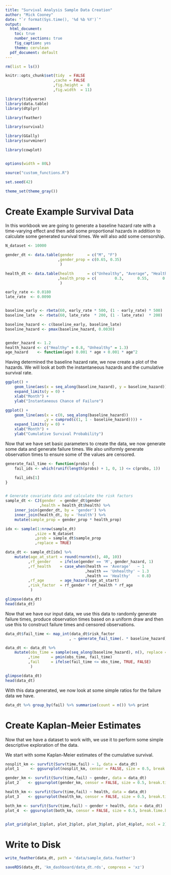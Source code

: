 ```yaml
---
title: "Survival Analysis Sample Data Creation"
author: "Mick Cooney"
date: "`r format(Sys.time(), '%d %b %Y')`"
output:
  html_document:
    toc: true
    number_sections: true
    fig_caption: yes
    theme: cerulean
  pdf_document: default
---
```


<!--
(Title:) Survival Analysis Sample Data Creation

Author: Mick Cooney

Date: 2016

Abstract: This worksheet generate some very simple survival data for
the purposes of illustration of the technique.

Keywords: survival analysis, data generation

-->

```r
rm(list = ls())

knitr::opts_chunk$set(tidy  = FALSE
                     ,cache = FALSE
                     ,fig.height =  8
                     ,fig.width  = 11)

library(tidyverse)
library(data.table)
library(dtplyr)

library(feather)

library(survival)

library(GGally)
library(survminer)

library(cowplot)


options(width = 80L)

source("custom_functions.R")

set.seed(42)

theme_set(theme_gray())
```

# Create Example Survival Data

In this workbook we are going to generate a baseline hazard rate with
a time-varying effect and then add some proportional hazards in
addition to calculate some generated survival times. We will also add
some censorship.


```r
N_dataset <- 10000

gender_dt <- data.table(gender      = c("M", "F")
                       ,gender_prop = c(0.65, 0.35)
                        )

health_dt <- data.table(health      = c("Unhealthy", "Average", "Healthy")
                       ,health_prop = c(        0.3,      0.55,      0.15)
                        )

early_rate <- 0.0180
late_rate  <- 0.0090


baseline_early <- rbeta(60, early_rate * 500, (1 - early_rate) * 500)
baseline_late  <- rbeta(60, late_rate  * 200, (1 - late_rate)  * 200)

baseline_hazard <- c(baseline_early, baseline_late)
baseline_hazard <- pmax(baseline_hazard, 0.0030)


gender_hazard <- 1.2
health_hazard <- c("Healthy" = 0.8, "Unhealthy" = 1.3)
age_hazard    <- function(age) 0.001 * age + 0.001 * age^2
```

Having determined the baseline hazard rate, we now create a plot of
the hazards. We will look at both the instantaneous hazards and the
cumulative survival rate.

```r
ggplot() +
    geom_line(aes(x = seq_along(baseline_hazard), y = baseline_hazard)) +
    expand_limits(y = 0) +
    xlab("Month") +
    ylab("Instantaneous Chance of Failure")

ggplot() +
    geom_line(aes(x = c(0, seq_along(baseline_hazard))
                 ,y = cumprod(c(1, 1 - baseline_hazard)))) +
    expand_limits(y = 0) +
    xlab("Month") +
    ylab("Cumulative Survival Probability")
```

Now that we have set basic parameters to create the data, we now
generate some data and generate failure times. We also uniformly
generate observation times to ensure some of the values are censored.

```r
generate_fail_time <- function(probs) {
    fail_ids <- which(runif(length(probs) + 1, 0, 1) <= c(probs, 1))

    fail_ids[1]
}


# Generate covariate data and calculate the risk factors
sample_dt <- CJ(gender  = gender_dt$gender
               ,health = health_dt$health) %>%
    inner_join(gender_dt, by = 'gender') %>%
    inner_join(health_dt, by = 'health') %>%
    mutate(sample_prop = gender_prop * health_prop)

idx <- sample(1:nrow(sample_dt)
             ,size = N_dataset
             ,prob = sample_dt$sample_prop
             ,replace = TRUE)

data_dt <- sample_dt[idx] %>%
    mutate(age_at_start = round(rnorm(n(), 40, 10))
          ,rf_gender    = ifelse(gender == 'M', gender_hazard, 1)
          ,rf_health    = case_when(health == 'Average'   ~ 1
                                   ,health == 'Unhealthy' ~ 1.3
                                   ,health == 'Healthy'   ~ 0.8)
          ,rf_age       = age_hazard(age_at_start)
          ,risk_factor  = rf_gender * rf_health * rf_age
           )

glimpse(data_dt)
head(data_dt)
```

Now that we have our input data, we use this data to randomly generate
failure times, produce observation times based on a uniform draw and
then use this to construct failure times and censored observations.

```r
data_dt$fail_time <- map_int(data_dt$risk_factor
                            , ~ generate_fail_time(. * baseline_hazard))

data_dt <- data_dt %>%
    mutate(obs_time = sample(seq_along(baseline_hazard), n(), replace = TRUE)
          ,time     = pmin(obs_time, fail_time)
          ,fail     = ifelse(fail_time <= obs_time, TRUE, FALSE)
           )

glimpse(data_dt)
head(data_dt)
```

With this data generated, we now look at some simple ratios for the
failure data we have.


```r
data_dt %>% group_by(fail) %>% summarise(count = n()) %>% print
```


# Create Kaplan-Meier Estimates

Now that we have a dataset to work with, we use it to perform some
simple descriptive exploration of the data.

We start with some Kaplan-Meier estimates of the cumulative survival.

```r
nosplit_km <- survfit(Surv(time,fail) ~ 1, data = data_dt)
plot_1     <- ggsurvplot(nosplit_km, censor = FALSE, size = 0.5, break.time.by = 12)

gender_km <- survfit(Surv(time,fail) ~ gender, data = data_dt)
plot_2    <- ggsurvplot(gender_km, censor = FALSE, size = 0.5, break.time.by = 12)

health_km <- survfit(Surv(time,fail) ~ health, data = data_dt)
plot_3    <- ggsurvplot(health_km, censor = FALSE, size = 0.5, break.time.by = 12)

both_km <- survfit(Surv(time,fail) ~ gender + health, data = data_dt)
plot_4  <- ggsurvplot(both_km, censor = FALSE, size = 0.5, break.time.by = 12)


plot_grid(plot_1$plot, plot_2$plot, plot_3$plot, plot_4$plot, ncol = 2)
```



# Write to Disk

```r
write_feather(data_dt, path = 'data/sample_data.feather')

saveRDS(data_dt, 'km_dashboard/data_dt.rds', compress = 'xz')
```
